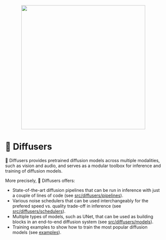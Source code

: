 <p align="center">
    <br>
    <img src="https://raw.githubusercontent.com/huggingface/diffusers/77aadfee6a891ab9fcfb780f87c693f7a5beeb8e/docs/source/imgs/diffusers_library.jpg" width="400"/>
    <br>
</p>

# 🧨 Diffusers


🤗 Diffusers provides pretrained diffusion models across multiple modalities, such as vision and audio, and serves
as a modular toolbox for inference and training of diffusion models.

More precisely, 🤗 Diffusers offers:

- State-of-the-art diffusion pipelines that can be run in inference with just a couple of lines of code (see [src/diffusers/pipelines](https://github.com/huggingface/diffusers/tree/main/src/diffusers/pipelines)).
- Various noise schedulers that can be used interchangeably for the prefered speed vs. quality trade-off in inference (see [src/diffusers/schedulers](https://github.com/huggingface/diffusers/tree/main/src/diffusers/schedulers)).
- Multiple types of models, such as UNet, that can be used as building blocks in an end-to-end diffusion system (see [src/diffusers/models](https://github.com/huggingface/diffusers/tree/main/src/diffusers/models)).
- Training examples to show how to train the most popular diffusion models (see [examples](https://github.com/huggingface/diffusers/tree/main/examples)).

